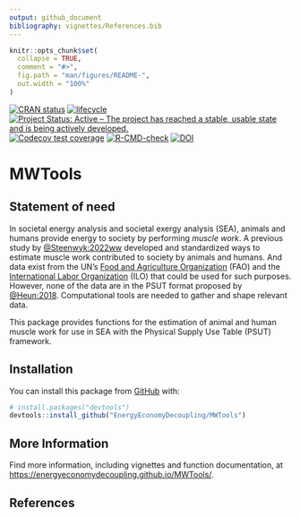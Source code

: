```yaml
---
output: github_document
bibliography: vignettes/References.bib
---
```


<!-- README.md is generated from README.Rmd. Please edit that file -->

```r
knitr::opts_chunk$set(
  collapse = TRUE,
  comment = "#>",
  fig.path = "man/figures/README-",
  out.width = "100%"
)
```


<!-- badges: start -->

[![CRAN status](https://www.r-pkg.org/badges/version/MWTools)](https://CRAN.R-project.org/package=MWTools)
[![lifecycle](https://img.shields.io/badge/lifecycle-stable-brightgreen.svg)](https://lifecycle.r-lib.org/articles/stages.html#stable)
[![Project Status: Active – The project has reached a stable, usable state and is being actively developed.](https://www.repostatus.org/badges/latest/active.svg)](https://www.repostatus.org/#active)
[![Codecov test coverage](https://codecov.io/gh/EnergyEconomyDecoupling/MWTools/branch/master/graph/badge.svg)](https://codecov.io/gh/EnergyEconomyDecoupling/MWTools?branch=master)
[![R-CMD-check](https://github.com/EnergyEconomyDecoupling/MWTools/actions/workflows/R-CMD-check.yaml/badge.svg)](https://github.com/EnergyEconomyDecoupling/MWTools/actions/workflows/R-CMD-check.yaml)
[![DOI](https://zenodo.org/badge/DOI/10.5281/zenodo.7584859.svg)](https://doi.org/10.5281/zenodo.7584859)
<!-- badges: end -->


# MWTools

## Statement of need

In societal energy analysis and societal exergy analysis (SEA), 
animals and humans provide energy to society by performing _muscle work_.
A previous study by [@Steenwyk:2022ww](https://doi.org/10.1007/s41247-022-00096-z)
developed and standardized ways to estimate
muscle work contributed to society by animals and humans.
And data exist from the UN's
[Food and Agriculture Organization](https://www.fao.org/home/en) (FAO) and
the [International Labor Organization](https://www.ilo.org) (ILO)
that could be used for such purposes.
However, none of the data are in the PSUT format
proposed by 
[@Heun:2018](https://doi.org/10.1016/j.apenergy.2018.05.109).
Computational tools are needed to gather and shape relevant data.

This package provides functions for the estimation 
of animal and human muscle work for use in SEA
with the Physical Supply Use Table (PSUT) framework.


## Installation

You can install this package from [GitHub](https://github.com/) with:

```r
# install.packages("devtools")
devtools::install_github("EnergyEconomyDecoupling/MWTools")
```


## More Information

Find more information, including vignettes and function documentation, at 
<https://energyeconomydecoupling.github.io/MWTools/>.


## References
